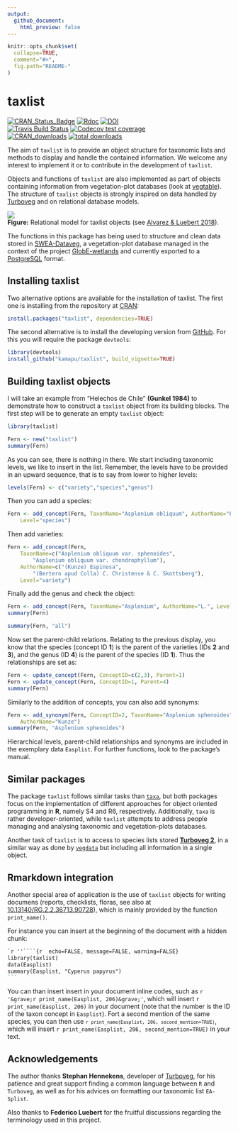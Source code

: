---
output:
  github_document:
    html_preview: false
---

<!-- README.md is generated from README.Rmd. Please edit that file -->
<!-- Use snippet 'render_markdown' for it -->

```{r,echo=FALSE}
knitr::opts_chunk$set(
  collapse=TRUE,
  comment="#>",
  fig.path="README-"
)
```

# taxlist

<!-- Budges -->
[![CRAN_Status_Badge](http://www.r-pkg.org/badges/version/taxlist)](https://cran.r-project.org/package=taxlist)
[![Rdoc](http://www.rdocumentation.org/badges/version/taxlist)](http://www.rdocumentation.org/packages/taxlist)
[![DOI](https://zenodo.org/badge/54913161.svg)](https://zenodo.org/badge/latestdoi/54913161)
<br>
[![Travis Build Status](https://travis-ci.org/kamapu/taxlist.svg?branch=master)](https://travis-ci.org/kamapu/taxlist)
[![Codecov test coverage](https://codecov.io/gh/kamapu/taxlist/branch/master/graph/badge.svg)](https://codecov.io/gh/kamapu/taxlist?branch=master)
<br>
[![CRAN_downloads](http://cranlogs.r-pkg.org/badges/taxlist)](https://cran.r-project.org/package=taxlist)
[![total downloads](http://cranlogs.r-pkg.org/badges/grand-total/taxlist)](https://cran.r-project.org/package=taxlist)

The aim of `taxlist` is to provide an object structure for taxonomic lists
and methods to display and handle the contained information.
We welcome any interest to implement it or to contribute in the development of
`taxlist`.

Objects and functions of `taxlist` are also implemented as part of objects
containing information from vegetation-plot databases (look at
[vegtable](https://github.com/kamapu/vegtable)).
The structure of `taxlist` objects is strongly inspired on data handled by
[Turboveg](https://www.synbiosys.alterra.nl/turboveg) and on relational
database models.

![](README-figures/taxlist_model.png)<br/>
**Figure:** Relational model for taxlist objects (see [Alvarez & Luebert
2018](https://doi.org/10.3897/BDJ.6.e23635)).

The functions in this package has being used to structure and clean data stored
in [SWEA-Dataveg](http://www.givd.info/ID/AF-00-006), a vegetation-plot database
managed in the context of the project
[GlobE-wetlands](https://www.wetlands-africa.de) and currently exported to a
[PostgreSQL](https://www.postgresql.org) format.

## Installing taxlist
Two alternative options are available for the installation of taxlist.
The first one is installing from the repository at
[CRAN](https://cran.r-project.org/package=taxlist):

```{r, eval=FALSE}
install.packages("taxlist", dependencies=TRUE)
```

The second alternative is to install the developing version from
[GitHub](https://github.com/kamapu/taxlist).
For this you will require the package `devtools`:

```{r, eval=FALSE}
library(devtools)
install_github("kamapu/taxlist", build_vignette=TRUE)
```

## Building taxlist objects

I will take an example from "Helechos de Chile" **(Gunkel 1984)** to demonstrate
how to construct a `taxlist` object from its building blocks.
The first step will be to generate an empty `taxlist` object:

```{r}
library(taxlist)

Fern <- new("taxlist")
summary(Fern)
```

As you can see, there is nothing in there.
We start including taxonomic levels, we like to insert in the list.
Remember, the levels have to be provided in an upward sequence, that is to say
from lower to higher levels:

```{r}
levels(Fern) <- c("variety","species","genus")
```
Then you can add a species:

```{r}
Fern <- add_concept(Fern, TaxonName="Asplenium obliquum", AuthorName="Forster",
	Level="species")
```

Then add varieties:

```{r}
Fern <- add_concept(Fern,
	TaxonName=c("Asplenium obliquum var. sphenoides",
		"Asplenium obliquum var. chondrophyllum"),
	AuthorName=c("(Kunze) Espinosa",
		"(Bertero apud Colla) C. Christense & C. Skottsberg"),
	Level="variety")
```

Finally add the genus and check the object:

```{r}
Fern <- add_concept(Fern, TaxonName="Asplenium", AuthorName="L.", Level="genus")
summary(Fern)

summary(Fern, "all")
```

Now set the parent-child relations.
Relating to the previous display, you know that the species (concept ID **1**)
is the parent of the varieties (IDs **2** and **3**), and the genus (ID **4**)
is the parent of the species (ID **1**).
Thus the relationships are set as:

```{r}
Fern <- update_concept(Fern, ConceptID=c(2,3), Parent=1)
Fern <- update_concept(Fern, ConceptID=1, Parent=4)
summary(Fern)
```

Similarly to the addition of concepts, you can also add synonyms:

```{r}
Fern <- add_synonym(Fern, ConceptID=2, TaxonName="Asplenium sphenoides",
	AuthorName="Kunze")
summary(Fern, "Asplenium sphenoides")
```

Hierarchical levels, parent-child relationships and synonyms are included in the
exemplary data `Easplist`.
For further functions, look to the package's manual.

## Similar packages

The package `taxlist` follows similar tasks than
[`taxa`](https://github.com/ropensci/taxa), but both packages focus on the
implementation of different approaches for object oriented programming in **R**,
namely S4 and R6, respectively.
Additionally, `taxa` is rather developer-oriented, while `taxlist` attempts to
address people managing and analysing taxonomic and vegetation-plots
databases.

Another task of `taxlist` is to access to species lists stored [**Turboveg
2**](http://www.synbiosys.alterra.nl/turboveg), in a similar way as done by
[`vegdata`]( https://CRAN.R-project.org/package=vegdata) but including all
information in a single object.
 
## Rmarkdown integration

Another special area of application is the use of `taxlist` objects for writing
documens (reports, checklists, floras, see also at
[10.13140/RG.2.2.36713.90728](https://dx.doi.org/10.13140/RG.2.2.36713.90728)),
which is mainly provided by the function `print_name()`.

For instance you can insert at the beginning of the document with a hidden
chunk:

````markdown
`r ''````{r  echo=FALSE, message=FALSE, warning=FALSE}
library(taxlist)
data(Easplist)
summary(Easplist, "Cyperus papyrus")
```
````

You can than insert insert in your document inline codes, such as
`r '&grave;r print_name(Easplist, 206)&grave;'`, which will insert
`r print_name(Easplist, 206)` in your document (note that the number is the ID
of the taxon concept in `Easplist`).
Fort a second mention of the same species, you can then use
<code>`r print_name(Easplist, 206, second_mention=TRUE)`</code>, which will
insert `r print_name(Easplist, 206, second_mention=TRUE)` in your text.


## Acknowledgements

The author thanks **Stephan Hennekens**, developer of
[Turboveg](http://www.synbiosys.alterra.nl/turboveg), for his patience and great
support finding a common language between `R` and `Turboveg`, as well as for
his advices on formatting our taxonomic list `EA-Splist`.

Also thanks to **Federico Luebert** for the fruitful discussions regarding the
terminology used in this project.
